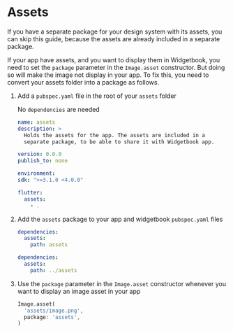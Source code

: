 # Assets

<Info>
  If you have a separate package for your design system with its assets, you can
  skip this guide, because the assets are already included in a separate
  package.
</Info>

If your app have assets, and you want to display them in Widgetbook, you need to set the `package` parameter in the `Image.asset` constructor.
But doing so will make the image not display in your app. To fix this, you need to convert your assets folder into a package as follows.

1. Add a `pubspec.yaml` file in the root of your `assets` folder

   <Info> No `dependencies` are needed</Info>

   ```yaml
   name: assets
   description: >
     Holds the assets for the app. The assets are included in a
     separate package, to be able to share it with Widgetbook app.

   version: 0.0.0
   publish_to: none

   environment:
   sdk: ">=3.1.0 <4.0.0"

   flutter:
     assets:
       - .
   ```

1. Add the `assets` package to your app and widgetbook `pubspec.yaml` files

   ```yaml title="pubspec.yaml"
   dependencies:
     assets:
       path: assets
   ```

   ```yaml title="widgetbook/pubspec.yaml"
   dependencies:
     assets:
       path: ../assets
   ```

1. Use the `package` parameter in the `Image.asset` constructor whenever you want to display an image asset in your app

   ```dart
   Image.asset(
     'assets/image.png',
     package: 'assets',
   )
   ```
